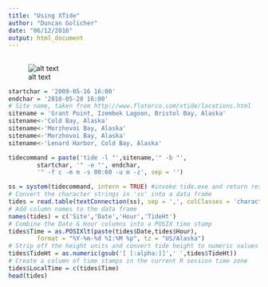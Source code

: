 ```yaml
---
title: "Using XTide"
author: "Duncan Golicher"
date: "06/12/2016"
output: html_document
---
```


## 

![alt text](/home/rstudio/morph/docs/xtide_alaska1.png)

```r
startchar = '2009-05-16 16:00'
endchar = '2010-05-20 16:00'
# Site name, taken from http://www.flaterco.com/xtide/locations.html
sitename = 'Grant Point, Izembek Lagoon, Bristol Bay, Alaska'
sitename<-'Cold Bay, Alaska'
sitename<-'Morzhovoi Bay, Alaska'
sitename<-'Morzhovoi Bay, Alaska'
sitename<-'Lenard Harbor, Cold Bay, Alaska'

tidecommand = paste('tide -l "',sitename,'" -b "',
		startchar, '" -e "', endchar,
		'" -f c -m m -s 00:60 -u m -z', sep = '')

ss = system(tidecommand, intern = TRUE) #invoke tide.exe and return results
# Convert the character strings in 'ss' into a data frame
tides = read.table(textConnection(ss), sep = ',', colClasses = 'character')
# Add column names to the data frame
names(tides) = c('Site','Date','Hour','TideHt')
# Combine the Date & Hour columns into a POSIX time stamp
tides$Time = as.POSIXlt(paste(tides$Date,tides$Hour), 
		format = "%Y-%m-%d %I:%M %p", tz = "US/Alaska")
# Strip off the height units and convert tide height to numeric values
tides$TideHt = as.numeric(gsub('[ [:alpha:]]',' ',tides$TideHt))
# Create a column of time stamps in the current R session time zone
tides$LocalTime = c(tides$Time)
head(tides)




```

